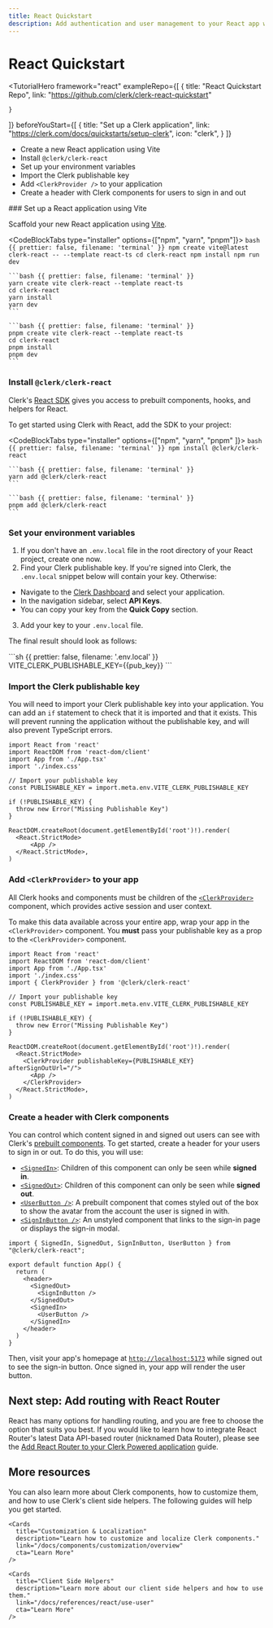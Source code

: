```yaml
---
title: React Quickstart
description: Add authentication and user management to your React app with Clerk.
---
```


# React Quickstart

<TutorialHero
  framework="react"
  exampleRepo={[
    {
      title: "React Quickstart Repo",
      link: "https://github.com/clerk/clerk-react-quickstart"

    }
  ]}
  beforeYouStart={[
    {
      title: "Set up a Clerk application",
      link: "https://clerk.com/docs/quickstarts/setup-clerk",
      icon: "clerk",
    }
  ]}
>
  - Create a new React application using Vite
  - Install `@clerk/clerk-react`
  - Set up your environment variables
  - Import the Clerk publishable key
  - Add `<ClerkProvider />` to your application
  - Create a header with Clerk components for users to sign in and out
</TutorialHero>

<Steps>
  ### Set up a React application using Vite

  Scaffold your new React application using [Vite](https://vitejs.dev/guide/#scaffolding-your-first-vite-project).

  <CodeBlockTabs type="installer" options={["npm", "yarn", "pnpm"]}>
    ```bash {{ prettier: false, filename: 'terminal' }}
    npm create vite@latest clerk-react -- --template react-ts
    cd clerk-react
    npm install
    npm run dev
    ```

    ```bash {{ prettier: false, filename: 'terminal' }}
    yarn create vite clerk-react --template react-ts
    cd clerk-react
    yarn install
    yarn dev
    ```

    ```bash {{ prettier: false, filename: 'terminal' }}
    pnpm create vite clerk-react --template react-ts
    cd clerk-react
    pnpm install
    pnpm dev
    ```
  </CodeBlockTabs>

  ### Install `@clerk/clerk-react`

  Clerk's [React SDK](/docs/references/react/overview) gives you access to prebuilt components, hooks, and helpers for React.

  To get started using Clerk with React, add the SDK to your project:

  <CodeBlockTabs type="installer" options={["npm", "yarn",  "pnpm" ]}>
    ```bash {{ prettier: false, filename: 'terminal' }}
    npm install @clerk/clerk-react
    ```

    ```bash {{ prettier: false, filename: 'terminal' }}
    yarn add @clerk/clerk-react
    ```

    ```bash {{ prettier: false, filename: 'terminal' }}
    pnpm add @clerk/clerk-react
    ```
  </CodeBlockTabs>

  ### Set your environment variables

  1. If you don't have an `.env.local` file in the root directory of your React project, create one now.
  1. Find your Clerk publishable key. If you're signed into Clerk, the `.env.local` snippet below will contain your key. Otherwise:

  - Navigate to the [Clerk Dashboard](https://dashboard.clerk.com/last-active?path=api-keys) and select your application.
  - In the navigation sidebar, select **API Keys**.
  - You can copy your key from the **Quick Copy** section.

  3. Add your key to your `.env.local` file.

  The final result should look as follows:

  <InjectKeys>
    ```sh {{ prettier: false, filename: '.env.local' }}
    VITE_CLERK_PUBLISHABLE_KEY={{pub_key}}
    ```
  </InjectKeys>

  ### Import the Clerk publishable key

  You will need to import your Clerk publishable key into your application. You can add an `if` statement to check that it is imported and that it exists. This will prevent running the application without the publishable key, and will also prevent TypeScript errors.

  ```tsx {{ prettier: false, filename: 'src/main.tsx', mark: [[6, 7], [9, 11]] }}
  import React from 'react'
  import ReactDOM from 'react-dom/client'
  import App from './App.tsx'
  import './index.css'

  // Import your publishable key
  const PUBLISHABLE_KEY = import.meta.env.VITE_CLERK_PUBLISHABLE_KEY

  if (!PUBLISHABLE_KEY) {
    throw new Error("Missing Publishable Key")
  }

  ReactDOM.createRoot(document.getElementById('root')!).render(
    <React.StrictMode>
        <App />
    </React.StrictMode>,
  )
  ```

  ### Add `<ClerkProvider>` to your app

  All Clerk hooks and components must be children of the [`<ClerkProvider>`](/docs/components/clerk-provider) component, which provides active session and user context.

  To make this data available across your entire app, wrap your app in the `<ClerkProvider>` component. You **must** pass your publishable key as a prop to the `<ClerkProvider>` component.

  ```tsx {{ prettier: false, filename: 'src/main.tsx', mark: [5, 16, 18] }}
  import React from 'react'
  import ReactDOM from 'react-dom/client'
  import App from './App.tsx'
  import './index.css'
  import { ClerkProvider } from '@clerk/clerk-react'

  // Import your publishable key
  const PUBLISHABLE_KEY = import.meta.env.VITE_CLERK_PUBLISHABLE_KEY

  if (!PUBLISHABLE_KEY) {
    throw new Error("Missing Publishable Key")
  }

  ReactDOM.createRoot(document.getElementById('root')!).render(
    <React.StrictMode>
      <ClerkProvider publishableKey={PUBLISHABLE_KEY} afterSignOutUrl="/">
        <App />
      </ClerkProvider>
    </React.StrictMode>,
  )
  ```

  ### Create a header with Clerk components

  You can control which content signed in and signed out users can see with Clerk's [prebuilt components](/docs/components/overview). To get started, create a header for your users to sign in or out. To do this, you will use:

  - [`<SignedIn>`](/docs/components/control/signed-in): Children of this component can only be seen while **signed in**.
  - [`<SignedOut>`](/docs/components/control/signed-out): Children of this component can only be seen while **signed out**.
  - [`<UserButton />`](/docs/components/user/user-button): A prebuilt component that comes styled out of the box to show the avatar from the account the user is signed in with.
  - [`<SignInButton />`](/docs/components/unstyled/sign-in-button): An unstyled component that links to the sign-in page or displays the sign-in modal.

  ```tsx {{ prettier: false, filename: 'src/App.tsx', mark: [1, [6, 11]] }}
  import { SignedIn, SignedOut, SignInButton, UserButton } from "@clerk/clerk-react";

  export default function App() {
    return (
      <header>
        <SignedOut>
          <SignInButton />
        </SignedOut>
        <SignedIn>
          <UserButton />
        </SignedIn>
      </header>
    )
  }
  ```

  Then, visit your app's homepage at [`http://localhost:5173`](http://localhost:5173) while signed out to see the sign-in button. Once signed in, your app will render the user button.
</Steps>

## Next step: Add routing with React Router

React has many options for handling routing, and you are free to choose the option that suits you best. If you would like to learn how to integrate React Router's latest Data API-based router (nicknamed Data Router), please see the [Add React Router to your Clerk Powered application](/docs/references/react/add-react-router) guide.

## More resources

You can also learn more about Clerk components, how to customize them, and how to use Clerk's client side helpers. The following guides will help you get started.

<div className="container mx-auto my-4">
  <div className="grid grid-cols-1 gap-6 md:grid-cols-2">
    <Cards
      title="Prebuilt Components"
      description="Learn more about Clerk's suite of components that let you quickly add authentication to your app."
      link="/docs/components/overview"
      cta="Learn More"
    />

    <Cards
      title="Customization & Localization"
      description="Learn how to customize and localize Clerk components."
      link="/docs/components/customization/overview"
      cta="Learn More"
    />

    <Cards
      title="Client Side Helpers"
      description="Learn more about our client side helpers and how to use them."
      link="/docs/references/react/use-user"
      cta="Learn More"
    />
  </div>
</div>
